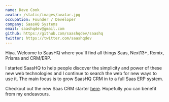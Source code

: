 ```yaml
---
name: Dave Cook
avatar: /static/images/avatar.jpg
occupation: Founder / Developer
company: SaasHQ Systems
email: saashqdev@gmail.com
github: https://github.com/saashqdev/saashq
twitter: https://twitter.com/saashqdev
---
```


Hiya. Welcome to SaasHQ where you'll find all things Saas, Next13+, Remix, Prisma and CRM/ERP.

I started SaasHQ to help people discover the simplicity and power of these new web technologies and I continue to search the web for new ways to use it. The main 
focus is to grow SaasHQ CRM in to a full Saas ERP system.

Checkout out the new Saas CRM starter [here](https://demo.saashq.org). Hopefully you can benefit from my endeavours.
